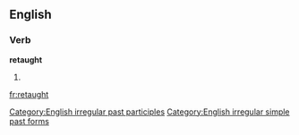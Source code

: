==English==

===Verb===
'''retaught'''

# {{en-past of|reteach}}

[[Category:English irregular past participles]]
[[Category:English irregular simple past forms]]

[[fr:retaught]]